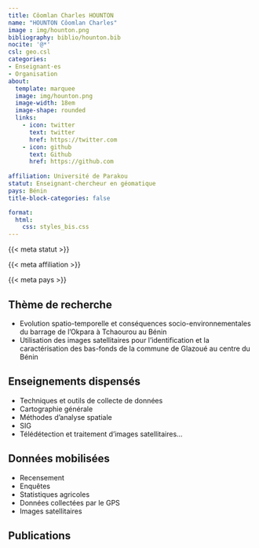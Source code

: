 ```yaml
---
title: Côomlan Charles HOUNTON
name: "HOUNTON Côomlan Charles"
image : img/hounton.png
bibliography: biblio/hounton.bib
nocite: '@*'
csl: geo.csl
categories: 
- Enseignant·es
- Organisation
about:
  template: marquee
  image: img/hounton.png
  image-width: 18em
  image-shape: rounded
  links:
    - icon: twitter
      text: twitter
      href: https://twitter.com
    - icon: github
      text: Github
      href: https://github.com
      
affiliation: Université de Parakou
statut: Enseignant-chercheur en géomatique
pays: Bénin
title-block-categories: false

format:
  html: 
    css: styles_bis.css
---
```


::: {#profil}
::: {#statut}
{{< meta statut >}}
:::

::: {#affiliation}
{{< meta affiliation >}}
:::

::: {#pays}
<i class="bi bi-globe2"></i> {{< meta pays >}}\
:::
:::

## <i class="bi bi-ui-checks-grid"></i> Thème de recherche

::: {#liste}
-   Evolution spatio-temporelle et conséquences socio-environnementales du barrage de l'Okpara à Tchaourou au Bénin
-   Utilisation des images satellitaires pour l'identification et la caractérisation des bas-fonds de la commune de Glazoué au centre du Bénin
:::

## <i class="bi bi-person-video3"></i> Enseignements dispensés

<div>

-   Techniques et outils de collecte de données
-   Cartographie générale
-   Méthodes d'analyse spatiale
-   SIG
-   Télédétection et traitement d'images satellitaires...

</div>

## <i class="bi bi-clipboard-data"></i> Données mobilisées

-   Recensement
-   Enquêtes
-   Statistiques agricoles
-   Données collectées par le GPS
-   Images satellitaires

## <i class="bi bi-file-earmark-text"></i> Publications

::: {#refs}
:::

